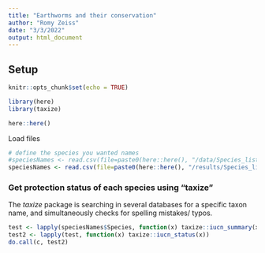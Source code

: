 ```yaml
---
title: "Earthworms and their conservation"
author: "Romy Zeiss"
date: "3/3/2022"
output: html_document
---
```


## Setup 

```r
knitr::opts_chunk$set(echo = TRUE)

library(here)
library(taxize)

here::here()
```

Load files

```r
# define the species you wanted names
#speciesNames <- read.csv(file=paste0(here::here(), "/data/Species_list_", Taxon_name, ".csv"))    #pre-defined list only
speciesNames <- read.csv(file=paste0(here::here(), "/results/Species_list_", Taxon_name, ".csv")) #number of records added
```


### Get protection status of each species using "taxize"

The *taxize* package is searching in several databases for a specific taxon name, and simultaneously checks for spelling mistakes/ typos.

```r
test <- lapply(speciesNames$Species, function(x) taxize::iucn_summary(x))
test2 <- lapply(test, function(x) taxize::iucn_status(x))
do.call(c, test2)
```
